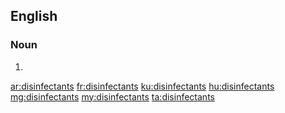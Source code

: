 ==English==

===Noun===
{{head|en|noun plural form}}

# {{plural of|disinfectant|lang=en}}

[[ar:disinfectants]]
[[fr:disinfectants]]
[[ku:disinfectants]]
[[hu:disinfectants]]
[[mg:disinfectants]]
[[my:disinfectants]]
[[ta:disinfectants]]